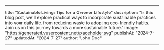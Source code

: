 ---

title: "Sustainable Living: Tips for a Greener Lifestyle"
description: "In this blog post, we'll explore practical ways to incorporate sustainable practices into your daily life, from reducing waste to adopting eco-friendly habits. Join us on this journey towards a more sustainable future."
image: "https://generated.vusercontent.net/placeholder.svg"
publishAt: "2024-7-27"
updatedAt: "2024-7-27"
author: "John Doe"

---